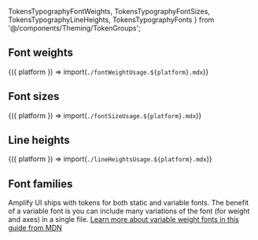   TokensTypographyFontWeights,
  TokensTypographyFontSizes,
  TokensTypographyLineHeights,
  TokensTypographyFonts } from '@/components/Theming/TokenGroups';

## Font weights

<Fragment>{({ platform }) => import(`./fontWeightUsage.${platform}.mdx`)}</Fragment>

<TokensTypographyFontWeights />

## Font sizes

<Fragment>{({ platform }) => import(`./fontSizeUsage.${platform}.mdx`)}</Fragment>

<TokensTypographyFontSizes />

## Line heights

<Fragment>{({ platform }) => import(`./lineHeightsUsage.${platform}.mdx`)}</Fragment>

<TokensTypographyLineHeights />

## Font families

Amplify UI ships with tokens for both static and variable fonts. The benefit of a variable font is you can include many variations of the font (for weight and axes) in a single file. [Learn more about variable weight fonts in this guide from MDN](https://developer.mozilla.org/en-US/docs/Web/CSS/CSS_Fonts/Variable_Fonts_Guide)

<TokensTypographyFonts />

